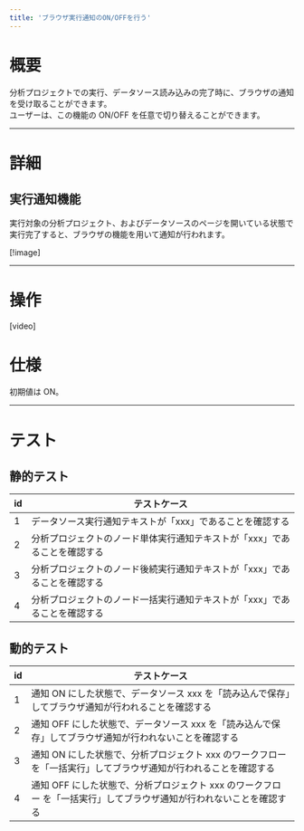 ```yaml
---
title: 'ブラウザ実行通知のON/OFFを行う'
---
```


# 概要

分析プロジェクトでの実行、データソース読み込みの完了時に、ブラウザの通知を受け取ることができます。  
ユーザーは、この機能の ON/OFF を任意で切り替えることができます。

---

# 詳細

## 実行通知機能

実行対象の分析プロジェクト、およびデータソースのページを開いている状態で実行完了すると、ブラウザの機能を用いて通知が行われます。

[!image]

---

# 操作

[video]

<InternalSection>

# 仕様

初期値は ON。

---

# テスト

## 静的テスト

| id  | テストケース                                                              |
| --- | ------------------------------------------------------------------------- |
| 1   | データソース実行通知テキストが「xxx」であることを確認する                 |
| 2   | 分析プロジェクトのノード単体実行通知テキストが「xxx」であることを確認する |
| 3   | 分析プロジェクトのノード後続実行通知テキストが「xxx」であることを確認する |
| 4   | 分析プロジェクトのノード一括実行通知テキストが「xxx」であることを確認する |

## 動的テスト

| id  | テストケース                                                                                                        |
| --- | ------------------------------------------------------------------------------------------------------------------- |
| 1   | 通知 ON にした状態で、データソース xxx を「読み込んで保存」してブラウザ通知が行われることを確認する                 |
| 2   | 通知 OFF にした状態で、データソース xxx を「読み込んで保存」してブラウザ通知が行われないことを確認する              |
| 3   | 通知 ON にした状態で、分析プロジェクト xxx のワークフロー を「一括実行」してブラウザ通知が行われることを確認する    |
| 4   | 通知 OFF にした状態で、分析プロジェクト xxx のワークフロー を「一括実行」してブラウザ通知が行われないことを確認する |

</InternalSection>
